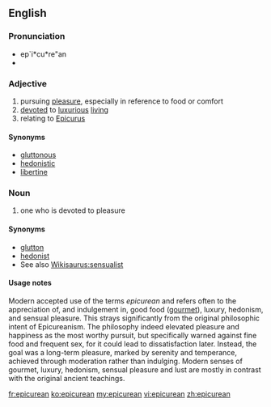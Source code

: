 ==English==

===Pronunciation===
* ep`i*cu*re"an
* {{audio|En-us-epicurean.ogg|Audio (US)}}

===Adjective===
{{en-adj}}
# pursuing [[pleasure]], especially in reference to food or comfort
# [[devote]]d to [[luxurious]] [[live|living]]
# relating to [[Epicurus]]

====Synonyms====
* [[gluttonous]]
* [[hedonistic]]
* [[libertine]]

===Noun===
{{en-noun}}
# one who is devoted to pleasure

====Synonyms====
* [[glutton]]
* [[hedonist]]
* See also [[Wikisaurus:sensualist]]

====Usage notes====
Modern accepted use of the terms ''epicurean'' and {{term|Epicureanism}} refers often to the appreciation of, and indulgement in, good food ([[gourmet]]), luxury, hedonism, and sensual pleasure.  This strays significantly from the original philosophic intent of Epicureanism.  The philosophy indeed elevated pleasure and happiness as the most worthy pursuit, but specifically warned against fine food and frequent sex, for it could lead to dissatisfaction later.  Instead, the goal was a long-term pleasure, marked by serenity and temperance, achieved through moderation rather than indulging.  Modern senses of gourmet, luxury, hedonism, sensual pleasure and lust are mostly in contrast with the original ancient teachings.

[[fr:epicurean]]
[[ko:epicurean]]
[[my:epicurean]]
[[vi:epicurean]]
[[zh:epicurean]]